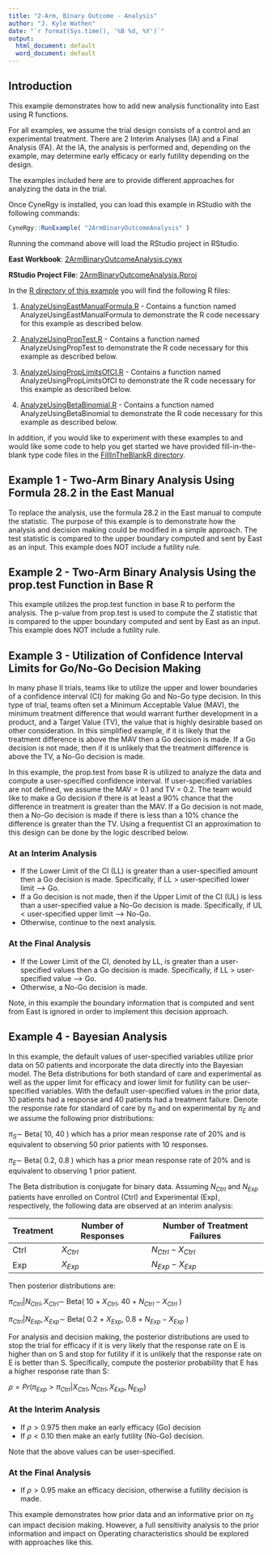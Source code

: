 ```yaml
---
title: "2-Arm, Binary Outcome - Analysis"
author: "J. Kyle Wathen"
date: "`r format(Sys.time(), '%B %d, %Y')`"
output:
  html_document: default
  word_document: default
---
```


## Introduction

This example demonstrates how to add new analysis functionality into East using R functions.  

For all examples, we assume the trial design consists of a control and an experimental treatment. There are 2 Interim Analyses (IA) and a Final Analysis (FA). At the IA, the analysis is performed and, depending on the example, may determine early efficacy or early futility depending on the design.

The examples included here are to provide different approaches for analyzing the data in the trial. 

Once CyneRgy is installed, you can load this example in RStudio with the following commands:
```r
CyneRgy::RunExample( "2ArmBinaryOutcomeAnalysis" )
```

Running the command above will load the RStudio project in RStudio. 

**East Workbook**: [2ArmBinaryOutcomeAnalysis.cywx](https://github.com/Cytel-Inc/CyneRgy/blob/main/inst/Examples/2ArmBinaryOutcomeAnalysis/2ArmBinaryOutcomeAnalysis.cywx)

**RStudio Project File**: [2ArmBinaryOutcomeAnalysis.Rproj](https://github.com/Cytel-Inc/CyneRgy/blob/main/inst/Examples/2ArmBinaryOutcomeAnalysis/2ArmBinaryOutcomeAnalysis.Rproj)

In the [R directory of this example](https://github.com/Cytel-Inc/CyneRgy/tree/main/inst/Examples/2ArmBinaryOutcomeAnalysis/R) you will find the following R files:

1.  [AnalyzeUsingEastManualFormula.R](https://github.com/Cytel-Inc/CyneRgy/blob/main/inst/Examples/2ArmBinaryOutcomeAnalysis/R/AnalyzeUsingEastManualFormula.R) - Contains a function named AnalyzeUsingEastManualFormula to demonstrate the R code necessary for this example as described below.

2.  [AnalyzeUsingPropTest.R](https://github.com/Cytel-Inc/CyneRgy/blob/main/inst/Examples/2ArmBinaryOutcomeAnalysis/R/AnalyzeUsingPropTest.R) - Contains a function named AnalyzeUsingPropTest to demonstrate the R code necessary for this example as described below.

3.  [AnalyzeUsingPropLimitsOfCI.R](https://github.com/Cytel-Inc/CyneRgy/blob/main/inst/Examples/2ArmBinaryOutcomeAnalysis/R/AnalyzeUsingPropLimitsOfCI.R) - Contains a function named AnalyzeUsingPropLimitsOfCI to demonstrate the R code necessary for this example as described below.

4.  [AnalyzeUsingBetaBinomial.R](https://github.com/Cytel-Inc/CyneRgy/blob/main/inst/Examples/2ArmBinaryOutcomeAnalysis/R/AnalyzeUsingBetaBinomial.R) - Contains a function named AnalyzeUsingBetaBinomial to demonstrate the R code necessary for this example as described below.


In addition, if you would like to experiment with these examples to and would like some code to help you get started we have provided fill-in-the-blank type 
code files in the [FillInTheBlankR directory](https://github.com/Cytel-Inc/CyneRgy/tree/main/inst/Examples/2ArmBinaryOutcomeAnalysis/FillInTheBlankR).  

## Example 1 - Two-Arm Binary Analysis Using Formula 28.2 in the East Manual

To replace the analysis, use the formula 28.2 in the East manual to compute the statistic.  The purpose of this example is to demonstrate how the analysis and decision making could be modified in a simple approach.  The test statistic is compared to the upper boundary computed and sent by East as an input. This example does NOT include a futility rule. 

## Example 2 - Two-Arm Binary Analysis Using the prop.test Function in Base R  

This example utilizes the prop.test function in base R to perform the analysis. The p-value from prop.test is used to compute the Z statistic that is compared to the upper boundary computed and sent by East as an input.  This example does NOT include a futility rule. 


## Example 3 - Utilization of Confidence Interval Limits for Go/No-Go Decision Making

In many phase II trials, teams like to utilize the upper and lower boundaries of a confidence interval (CI) for making Go and No-Go type decision. In this type of trial, teams often set a Minimum Acceptable Value (MAV), the minimum treatment difference that would warrant further development in a product, and a Target Value (TV), the value that is highly desirable based on other consideration.  In this simplified example, if it is likely that the treatment difference is above the MAV then a Go decision is made. If a Go decision is not made, then if it is unlikely that the treatment difference is above the TV, a No-Go decision is made.      

In this example, the prop.test from base R is utilized to analyze the data and compute a user-specified confidence interval. If user-specified variables are not defined, we assume the MAV = 0.1 and TV = 0.2. The team would like to make a Go decision if there is at least a 90% chance that the difference in treatment is greater than the MAV.  If a Go decision is not made, then a No-Go decision is made if there is less than a 10% chance the difference is greater than the TV.  Using a frequentist CI an approximation to this design can be done by the logic described below.

### At an Interim Analysis

- If the Lower Limit of the CI (LL) is greater than a user-specified amount then a Go decision is made.  Specifically, if LL > user-specified lower limit --> Go.
- If a Go decision is not made, then if the Upper Limit of the CI (UL) is less than a user-specified value a No-Go decision is made.  Specifically, if UL < user-specified upper limit --> No-Go.
- Otherwise, continue to the next analysis.

### At the Final Analysis

- If the Lower Limit of the CI, denoted by LL, is greater than a user-specified values then a Go decision is made.  Specifically, if LL > user-specified value --> Go.
- Otherwise, a No-Go decision is made.
    
Note, in this example the boundary information that is computed and sent from East is ignored in order to implement this decision approach.


## Example 4 - Bayesian Analysis

In this example, the default values of user-specified variables utilize prior data on 50 patients and incorporate the data directly into the Bayesian model. The Beta distributions for both standard of care and experimental as well as the upper limit for efficacy and lower limit for futility can be user-specified variables. With the default user-specified values in the prior data, 10 patients had a response and 40 patients had a treatment failure.   Denote the response rate for standard of care by $\pi_S$ and on experimental by $\pi_E$ and we assume the following prior distributions:

$\pi_S \sim$ Beta( 10, 40 ) which has a prior mean response rate of 20% and is equivalent to observing 50 prior patients with 10 responses.

$\pi_E \sim$ Beta( 0.2, 0.8 ) which has a prior mean response rate of 20% and is equivalent to observing 1 prior patient.

The Beta distribution is conjugate for binary data.  Assuming $N_{Ctrl}$ and $N_{Exp}$ patients have enrolled on Control (Ctrl) and Experimental (Exp), respectively, the following data are observed at an interim analysis:



| Treatment | Number of Responses | Number of Treatment Failures |
|-----------|---------------------|------------------------------|
|    Ctrl   | $X_{Ctrl}$          | $N_{Ctrl} - X_{Ctrl}$        |
|    Exp    | $X_{Exp}$           | $N_{Exp} - X_{Exp}$          |


Then posterior distributions are:

$\pi_{Ctrl} | N_{Ctrl}, X_{Ctrl} \sim$ Beta( 10 + $X_{Ctrl}$, 40 + $N_{Ctrl} - X_{Ctrl}$ )

$\pi_{Ctrl} | N_{Exp}, X_{Exp} \sim$ Beta( 0.2 + $X_{Exp}$, 0.8 + $N_{Exp} - X_{Exp}$ )

For analysis and decision making, the posterior distributions are used to stop the trial for efficacy if it is very likely that the response rate on E is higher than on S and stop for futility if it is unlikely that the response rate on E is better than S.  Specifically, compute the posterior probability that E has a higher response rate than S:

$\rho = Pr( \pi_{Exp} > \pi_{Ctrl} | X_{Ctrl}, N_{Ctrl}, X_{Exp}, N_{Exp} )$  

### At the Interim Analysis

- If $\rho > 0.975$ then make an early efficacy (Go) decision
- If $\rho < 0.10$ then make an early futility (No-Go) decision.

Note that the above values can be user-specified. 

### At the Final Analysis

- If $\rho > 0.95$ make an efficacy decision, otherwise a futility decision is made.

This example demonstrates how prior data and an informative prior on $\pi_S$ can impact decision making.   However, a full sensitivity analysis to the prior information and impact on Operating characteristics should be explored with approaches like this. 

